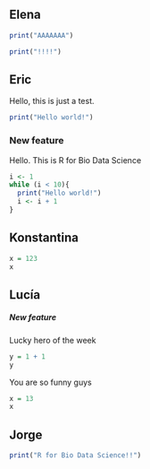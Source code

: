 ## Elena

```r
print("AAAAAAA")
```

```r
print("!!!!")
```

## Eric

Hello, this is just a test.

```r
print("Hello world!")
```

### New feature 

Hello. This is R for Bio Data Science

```r
i <- 1
while (i < 10){
  print("Hello world!")
  i <- i + 1
}
```

## Konstantina

```r
x = 123
x
```

## Lucía

##### New feature

Lucky hero of the week

```r
y = 1 + 1
y
```

You are so funny guys

```r
x = 13
x
```

## Jorge

```r
print("R for Bio Data Science!!")
```

